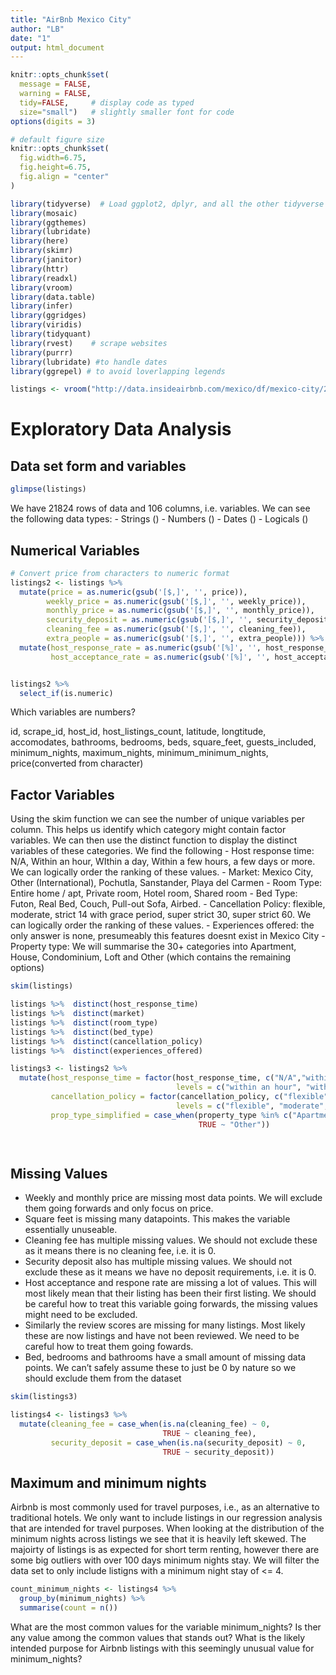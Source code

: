```yaml
---
title: "AirBnb Mexico City"
author: "LB"
date: "1"
output: html_document
---
```


```r
knitr::opts_chunk$set(
  message = FALSE, 
  warning = FALSE, 
  tidy=FALSE,     # display code as typed
  size="small")   # slightly smaller font for code
options(digits = 3)

# default figure size
knitr::opts_chunk$set(
  fig.width=6.75, 
  fig.height=6.75,
  fig.align = "center"
)
```


```r
library(tidyverse)  # Load ggplot2, dplyr, and all the other tidyverse packages
library(mosaic)
library(ggthemes)
library(lubridate)
library(here)
library(skimr)
library(janitor)
library(httr)
library(readxl)
library(vroom)
library(data.table)
library(infer)
library(ggridges)
library(viridis)
library(tidyquant)
library(rvest)    # scrape websites
library(purrr)  
library(lubridate) #to handle dates
library(ggrepel) # to avoid loverlapping legends
```


```r
listings <- vroom("http://data.insideairbnb.com/mexico/df/mexico-city/2020-06-20/data/listings.csv.gz")
```

# Exploratory Data Analysis

## Data set form and variables
```r
glimpse(listings)
```

We have 21824 rows of data and 106 columns, i.e. variables. We can see the following data types:
- Strings (<chr>)
- Numbers (<dbl>)
- Dates (<date>)
- Logicals (<lgl>)

## Numerical Variables
```r
# Convert price from characters to numeric format
listings2 <- listings %>% 
  mutate(price = as.numeric(gsub('[$,]', '', price)),
        weekly_price = as.numeric(gsub('[$,]', '', weekly_price)),
        monthly_price = as.numeric(gsub('[$,]', '', monthly_price)), 
        security_deposit = as.numeric(gsub('[$,]', '', security_deposit)),
        cleaning_fee = as.numeric(gsub('[$,]', '', cleaning_fee)),
        extra_people = as.numeric(gsub('[$,]', '', extra_people))) %>%
  mutate(host_response_rate = as.numeric(gsub('[%]', '', host_response_rate)) / 100,
         host_acceptance_rate = as.numeric(gsub('[%]', '', host_acceptance_rate)) / 100)


listings2 %>%
  select_if(is.numeric)
```
Which variables are numbers? 

id, scrape_id, host_id, host_listings_count, latitude, longtitude, accomodates, bathrooms, bedrooms, beds, square_feet, guests_included, minimum_nights, maximum_nights, minimum_minimum_nights, price(converted from character)

## Factor Variables
Using the skim function we can see the number of unique variables per column. This helps us identify which category might contain factor variables. We can then use the distinct function to display the distinct variables of these categories. We find the following
- Host response time: N/A, Within an hour, WIthin a day, Within a few hours, a few days or more. We can logically order the ranking of these values.
- Market: Mexico City, Other (International), Pochutla, Sanstander, Playa del Carmen
- Room Type: Entire home / apt, Private room, Hotel room, Shared room
- Bed Type: Futon, Real Bed, Couch, Pull-out Sofa, Airbed.
- Cancellation Policy: flexible, moderate, strict 14 with grace period, super strict 30, super strict 60. We can logically order the ranking of these values.
- Experiences offered: the only answer is none, presumeably this features doesnt exist in Mexico City
- Property type: We will summarise the 30+ categories into Apartment, House, Condominium, Loft and Other (which contains the remaining options)



```r
skim(listings)

listings %>%  distinct(host_response_time)
listings %>%  distinct(market)
listings %>%  distinct(room_type)
listings %>%  distinct(bed_type)
listings %>%  distinct(cancellation_policy)
listings %>%  distinct(experiences_offered)

listings3 <- listings2 %>% 
  mutate(host_response_time = factor(host_response_time, c("N/A","within an hour", "within a few hours", "within a day", "a few days or more"), 
                                     levels = c("within an hour", "within a few hours", "within a day", "a few days or more", "N/A")),
         cancellation_policy = factor(cancellation_policy, c("flexible", "moderate", "strict_14_with_grace_period", "super_strict_30", "super_strict_60"), 
                                     levels = c("flexible", "moderate", "strict_14_with_grace_period", "super_strict_30", "super_strict_60")),
         prop_type_simplified = case_when(property_type %in% c("Apartment","House", "Condominium","Loft") ~ property_type, 
                                          TRUE ~ "Other"))

                   
```

## Missing Values
- Weekly and monthly price are missing most data points. We will exclude them going forwards and only focus on price.
- Square feet is missing many datapoints. This makes the variable essentially unuseable.
- Cleaning fee has multiple missing values. We should not exclude these as it means there is no cleaning fee, i.e. it is 0.
- Security deposit also has multiple missing values. We should not exclude these as it means we have no deposit requirements, i.e. it is 0.
- Host acceptance and respone rate are missing a lot of values. This will most likely mean that their listing has been their first listing. We should be careful how to treat this variable going forwards, the missing values might need to be excluded.
- Similarly the review scores are missing for many listings. Most likely these are now listings and have not been reviewed. We need to be careful how to treat them going fowards.
- Bed, bedrooms and bathrooms have a small amount of missing data points. We can't safely assume these to just be 0 by nature so we should exclude them from the dataset


```r

skim(listings3)

listings4 <- listings3 %>%
  mutate(cleaning_fee = case_when(is.na(cleaning_fee) ~ 0, 
                                  TRUE ~ cleaning_fee),
         security_deposit = case_when(is.na(security_deposit) ~ 0, 
                                  TRUE ~ security_deposit))

```

## Maximum and minimum nights

Airbnb is most commonly used for travel purposes, i.e., as an alternative to traditional hotels. We only want to include listings in our regression analysis that are intended for travel purposes. When looking at the distribution of the minimum nights across listings we see that it is heavily left skewed. The majoirty of listings is as expected for short term renting, however there are some big outliers with over 100 days minimum nights stay. We will filter the data set to only include listigns with a minimum night stay of <= 4.

```r

count_minimum_nights <- listings4 %>% 
  group_by(minimum_nights) %>% 
  summarise(count = n())

```

What are the most common values for the variable minimum_nights?
Is ther any value among the common values that stands out?
What is the likely intended purpose for Airbnb listings with this seemingly unusual value for minimum_nights?
